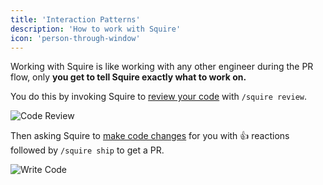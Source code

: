 ```yaml
---
title: 'Interaction Patterns'
description: 'How to work with Squire'
icon: 'person-through-window'
---
```


Working with Squire is like working with any other engineer during the PR flow, only **you get to tell Squire exactly what to work on.**

You do this by invoking Squire to [review your code](/features/code-review) with `/squire review`.

![Code Review](/images/squire-code-review.png)

Then asking Squire to [make code changes](/features/write-code) for you with 👍 reactions followed by `/squire ship` to get a PR.

![Write Code](/images/react-to-get-pr.gif)